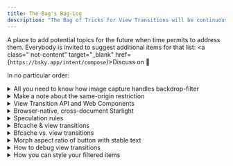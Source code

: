 ```yaml
---
title: The Bag's Bag-Log
description: "The Bag of Tricks for View Transitions will be continuously extended. This is the pile of things to address when time permits."
---
```



A place to add potential topics for the future when time permits to address them.
Everybody is invited to suggest additional items for that list: <a class=" not-content" target="\_blank" href={`https://bsky.app/intent/compose`}><span>Discuss on <b>🦋</b></span></a>

In no particular order:

<details name="log">
  <summary>All you need to know how image capture handles backdrop-filter</summary>
  When capturing images for the pseudo-images, the browser also save meta information: `width`, `height`, the `transform` and `backdrop-filter`. What are the consequences?
</details>
<details name="log">
  <summary>Make a note about the same-origin restriction</summary>
  The browser won't do view transitions when navigating to a target with different
  origin. Simple rule, but there are pitfalls.
</details>
<details name="log">
  <summary>View Transition API and Web Components</summary>
 How do they help with or hinder view transitions?
</details>
<details name="log">
  <summary>Browser-native, cross-document Starlight</summary>
  Come up with a guide on how to add cross-document view transitions to a Starlight
  site
</details>
<details name="log">
  <summary>Speculation rules</summary>
  Show sensible solutions to pre-render the new page before the cross-document view
  transition starts.
</details>
<details name="log">
  <summary>Bfcache & view transitions</summary>
  How to cleanup behind you when using the bfcache with view transitions.
</details>
<details name="log">
  <summary>Bfcache vs. view transitions</summary>
  How to switch off view transitions on history traversals to get snappy navigation
  with pages from the bfcache.
</details>
<details name="log">
  <summary>Morph aspect ratio of button with stable text</summary>
  The view transition API turns elements into bitmaps. If you stretch a button, you
  also stretch the button's text, don't you?
</details>
<details name="log">
  <summary>How to debug view transitions</summary>
  Give a quick tour on how to use the animation section in Chrome's Developer Tools
  and the Inspection Chamber to debug view transitions.
</details>
<details name="log">
  <summary>How you can style your filtered items</summary>
  You have articles with tags or products in categories? Filter your items and add
  some nice entry and exit animations.
</details>

<style>{`

main details {
  border-left: 0pt !important;
}
main details::details-content {
  transform: translateX(30px)
}
main summary {
  margin-bottom: 0!important;
}
`}</style>

